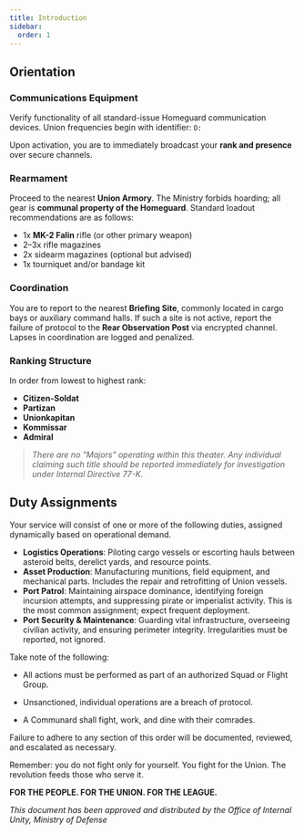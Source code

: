 ```yaml
---
title: Introduction
sidebar:
  order: 1
---
```


## Orientation 

### Communications Equipment

Verify functionality of all standard-issue Homeguard communication devices. Union frequencies begin with identifier: `O:`

Upon activation, you are to immediately broadcast your **rank and presence** over secure channels.

### Rearmament

Proceed to the nearest **Union Armory**. The Ministry forbids hoarding; all gear is **communal property of the Homeguard**. Standard loadout recommendations are as follows:

* 1x **MK-2 Falin** rifle (or other primary weapon)
* 2–3x rifle magazines
* 2x sidearm magazines (optional but advised)
* 1x tourniquet and/or bandage kit


### Coordination

You are to report to the nearest **Briefing Site**, commonly located in cargo bays or auxiliary command halls. If such a site is not active, report the failure of protocol to the **Rear Observation Post** via encrypted channel. Lapses in coordination are logged and penalized.


### Ranking Structure

In order from lowest to highest rank:

* **Citizen-Soldat** 
* **Partizan**
* **Unionkapitan**
* **Kommissar**
* **Admiral** 

> *There are no "Majors" operating within this theater. Any individual claiming such title should be reported immediately for investigation under Internal Directive 77-K.*


## Duty Assignments

Your service will consist of one or more of the following duties, assigned dynamically based on operational demand.

* **Logistics Operations**: Piloting cargo vessels or escorting hauls between asteroid belts, derelict yards, and resource points.
* **Asset Production**: Manufacturing munitions, field equipment, and mechanical parts. Includes the repair and retrofitting of Union vessels.
* **Port Patrol**: Maintaining airspace dominance, identifying foreign incursion attempts, and suppressing pirate or imperialist activity. This is the most common assignment; expect frequent deployment.
* **Port Security & Maintenance**: Guarding vital infrastructure, overseeing civilian activity, and ensuring perimeter integrity. Irregularities must be reported, not ignored.

Take note of the following:

* All actions must be performed as part of an authorized Squad or Flight Group.

* Unsanctioned, individual operations are a breach of protocol.

* A Communard shall fight, work, and dine with their comrades.

Failure to adhere to any section of this order will be documented, reviewed, and escalated as necessary.

Remember: you do not fight only for yourself. You fight for the Union. The revolution feeds those who serve it.

**FOR THE PEOPLE. FOR THE UNION. FOR THE LEAGUE.**

*This document has been approved and distributed by the Office of Internal Unity, Ministry of Defense*